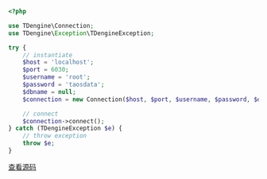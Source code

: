 ```php title="原生连接"
<?php

use TDengine\Connection;
use TDengine\Exception\TDengineException;

try {
    // instantiate
    $host = 'localhost';
    $port = 6030;
    $username = 'root';
    $password = 'taosdata';
    $dbname = null;
    $connection = new Connection($host, $port, $username, $password, $dbname);

    // connect
    $connection->connect();
} catch (TDengineException $e) {
    // throw exception
    throw $e;
}

```

[查看源码](https://github.com/taosdata/TDengine/blob/main/docs/examples/php/connect.php)
